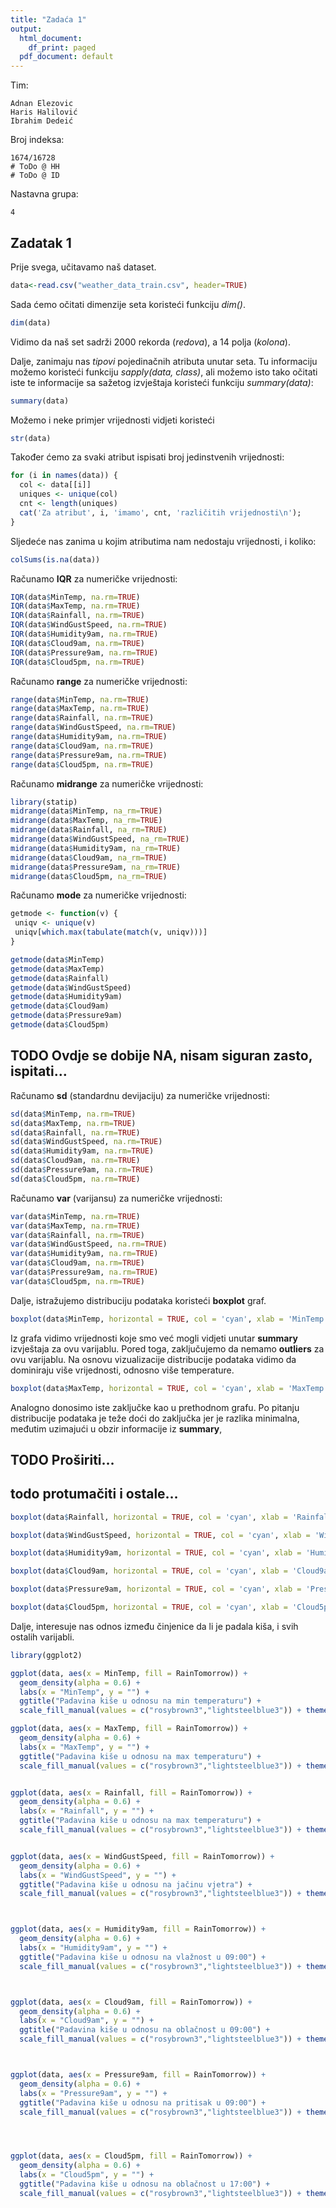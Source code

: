 ```yaml
---
title: "Zadaća 1"
output:
  html_document:
    df_print: paged
  pdf_document: default
---
```


Tim:

    Adnan Elezovic
    Haris Halilović
    Ibrahim Dedeić

Broj indeksa:

    1674/16728
    # ToDo @ HH
    # ToDo @ ID

Nastavna grupa:

    4


## Zadatak 1

Prije svega, učitavamo naš dataset.

```r

data<-read.csv("weather_data_train.csv", header=TRUE)

```

Sada ćemo očitati dimenzije seta koristeći funkciju *dim()*.

```r

dim(data)

```
Vidimo da naš set sadrži 2000 rekorda (_redova_), a 14 polja (_kolona_).



Dalje, zanimaju nas *tipovi* pojedinačnih atributa unutar seta. Tu informaciju možemo koristeći funkciju *sapply(data, class)*, ali možemo isto tako očitati iste te informacije sa sažetog izvještaja koristeći funkciju *summary(data)*:


```r

summary(data)

```


Možemo i neke primjer vrijednosti vidjeti koristeći

```r
str(data)
```

Također ćemo za svaki atribut ispisati broj jedinstvenih vrijednosti:

```r
for (i in names(data)) {
  col <- data[[i]]
  uniques <- unique(col)
  cnt <- length(uniques)
  cat('Za atribut', i, 'imamo', cnt, 'različitih vrijednosti\n');
}
```

Sljedeće nas zanima u kojim atributima nam nedostaju vrijednosti, i koliko:
```r
colSums(is.na(data)) 
```

Računamo **IQR** za numeričke vrijednosti:
```r
IQR(data$MinTemp, na.rm=TRUE)
IQR(data$MaxTemp, na.rm=TRUE)
IQR(data$Rainfall, na.rm=TRUE)
IQR(data$WindGustSpeed, na.rm=TRUE)
IQR(data$Humidity9am, na.rm=TRUE)
IQR(data$Cloud9am, na.rm=TRUE)
IQR(data$Pressure9am, na.rm=TRUE)
IQR(data$Cloud5pm, na.rm=TRUE)
```

Računamo **range** za numeričke vrijednosti:

```r
range(data$MinTemp, na.rm=TRUE)
range(data$MaxTemp, na.rm=TRUE)
range(data$Rainfall, na.rm=TRUE)
range(data$WindGustSpeed, na.rm=TRUE)
range(data$Humidity9am, na.rm=TRUE)
range(data$Cloud9am, na.rm=TRUE)
range(data$Pressure9am, na.rm=TRUE)
range(data$Cloud5pm, na.rm=TRUE)
```



Računamo **midrange** za numeričke vrijednosti:

```r
library(statip)
midrange(data$MinTemp, na_rm=TRUE)
midrange(data$MaxTemp, na_rm=TRUE)
midrange(data$Rainfall, na_rm=TRUE)
midrange(data$WindGustSpeed, na_rm=TRUE)
midrange(data$Humidity9am, na_rm=TRUE)
midrange(data$Cloud9am, na_rm=TRUE)
midrange(data$Pressure9am, na_rm=TRUE)
midrange(data$Cloud5pm, na_rm=TRUE)
```


Računamo **mode** za numeričke vrijednosti:
```r
getmode <- function(v) {
 uniqv <- unique(v)
 uniqv[which.max(tabulate(match(v, uniqv)))]
}

getmode(data$MinTemp)
getmode(data$MaxTemp)
getmode(data$Rainfall)
getmode(data$WindGustSpeed)
getmode(data$Humidity9am)
getmode(data$Cloud9am)
getmode(data$Pressure9am)
getmode(data$Cloud5pm)

```

## TODO Ovdje se dobije NA, nisam siguran zasto, ispitati...

Računamo **sd** (standardnu devijaciju) za numeričke vrijednosti:

```r
sd(data$MinTemp, na.rm=TRUE)
sd(data$MaxTemp, na.rm=TRUE)
sd(data$Rainfall, na.rm=TRUE)
sd(data$WindGustSpeed, na.rm=TRUE)
sd(data$Humidity9am, na.rm=TRUE)
sd(data$Cloud9am, na.rm=TRUE)
sd(data$Pressure9am, na.rm=TRUE)
sd(data$Cloud5pm, na.rm=TRUE)
```

Računamo **var** (varijansu) za numeričke vrijednosti:

```r
var(data$MinTemp, na.rm=TRUE)
var(data$MaxTemp, na.rm=TRUE)
var(data$Rainfall, na.rm=TRUE)
var(data$WindGustSpeed, na.rm=TRUE)
var(data$Humidity9am, na.rm=TRUE)
var(data$Cloud9am, na.rm=TRUE)
var(data$Pressure9am, na.rm=TRUE)
var(data$Cloud5pm, na.rm=TRUE)
```


Dalje, istražujemo distribuciju podataka koristeći **boxplot** graf. 

```r
boxplot(data$MinTemp, horizontal = TRUE, col = 'cyan', xlab = 'MinTemp')
```


Iz grafa vidimo vrijednosti koje smo već mogli vidjeti unutar **summary** izvještaja za ovu varijablu. Pored toga, zaključujemo da nemamo **outliers** za ovu varijablu. Na osnovu vizualizacije distribucije podataka vidimo da dominiraju više vrijednosti, odnosno više temperature.



```r
boxplot(data$MaxTemp, horizontal = TRUE, col = 'cyan', xlab = 'MaxTemp')
```


Analogno donosimo iste zaključke kao u prethodnom grafu. Po pitanju distribucije podataka je teže doći do zaključka jer je razlika minimalna, međutim uzimajući u obzir informacije iz **summary**,

## TODO Proširiti...
## todo protumačiti i ostale...

```r
boxplot(data$Rainfall, horizontal = TRUE, col = 'cyan', xlab = 'Rainfall')
```


```r
boxplot(data$WindGustSpeed, horizontal = TRUE, col = 'cyan', xlab = 'WindGustSpeed')
```

```r
boxplot(data$Humidity9am, horizontal = TRUE, col = 'cyan', xlab = 'Humidity9am')
```

```r
boxplot(data$Cloud9am, horizontal = TRUE, col = 'cyan', xlab = 'Cloud9am')
```

```r
boxplot(data$Pressure9am, horizontal = TRUE, col = 'cyan', xlab = 'Pressure9am')
```

```r
boxplot(data$Cloud5pm, horizontal = TRUE, col = 'cyan', xlab = 'Cloud5pm')
```


Dalje, interesuje nas odnos između činjenice da li je padala kiša, i svih ostalih varijabli.

```r
library(ggplot2)

ggplot(data, aes(x = MinTemp, fill = RainTomorrow)) + 
  geom_density(alpha = 0.6) +
  labs(x = "MinTemp", y = "") +
  ggtitle("Padavina kiše u odnosu na min temperaturu") +
  scale_fill_manual(values = c("rosybrown3","lightsteelblue3")) + theme_classic()

ggplot(data, aes(x = MaxTemp, fill = RainTomorrow)) + 
  geom_density(alpha = 0.6) +
  labs(x = "MaxTemp", y = "") +
  ggtitle("Padavina kiše u odnosu na max temperaturu") +
  scale_fill_manual(values = c("rosybrown3","lightsteelblue3")) + theme_classic()


ggplot(data, aes(x = Rainfall, fill = RainTomorrow)) + 
  geom_density(alpha = 0.6) +
  labs(x = "Rainfall", y = "") +
  ggtitle("Padavina kiše u odnosu na max temperaturu") +
  scale_fill_manual(values = c("rosybrown3","lightsteelblue3")) + theme_classic()


ggplot(data, aes(x = WindGustSpeed, fill = RainTomorrow)) + 
  geom_density(alpha = 0.6) +
  labs(x = "WindGustSpeed", y = "") +
  ggtitle("Padavina kiše u odnosu na jačinu vjetra") +
  scale_fill_manual(values = c("rosybrown3","lightsteelblue3")) + theme_classic()



ggplot(data, aes(x = Humidity9am, fill = RainTomorrow)) + 
  geom_density(alpha = 0.6) +
  labs(x = "Humidity9am", y = "") +
  ggtitle("Padavina kiše u odnosu na vlažnost u 09:00") +
  scale_fill_manual(values = c("rosybrown3","lightsteelblue3")) + theme_classic()



ggplot(data, aes(x = Cloud9am, fill = RainTomorrow)) + 
  geom_density(alpha = 0.6) +
  labs(x = "Cloud9am", y = "") +
  ggtitle("Padavina kiše u odnosu na oblačnost u 09:00") +
  scale_fill_manual(values = c("rosybrown3","lightsteelblue3")) + theme_classic()



ggplot(data, aes(x = Pressure9am, fill = RainTomorrow)) + 
  geom_density(alpha = 0.6) +
  labs(x = "Pressure9am", y = "") +
  ggtitle("Padavina kiše u odnosu na pritisak u 09:00") +
  scale_fill_manual(values = c("rosybrown3","lightsteelblue3")) + theme_classic()




ggplot(data, aes(x = Cloud5pm, fill = RainTomorrow)) + 
  geom_density(alpha = 0.6) +
  labs(x = "Cloud5pm", y = "") +
  ggtitle("Padavina kiše u odnosu na oblačnost u 17:00") +
  scale_fill_manual(values = c("rosybrown3","lightsteelblue3")) + theme_classic()
```
